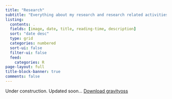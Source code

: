 ```yaml
---
title: "Research"
subtitle: "Everything about my research and research related activities."
listing:
  contents: .
  fields: [image, date, title, reading-time, description]
  sort: "date desc"
  type: grid
  categories: numbered
  sort-ui: false
  filter-ui: false
  feed: 
    categories: R
page-layout: full
title-block-banner: true
comments: false
---
```


Under construction. Updated soon...
[Download gravityoss](gravity_oss.pdf)
